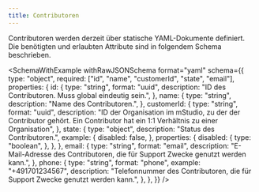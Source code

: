 ```yaml
---
title: Contributoren
---
```



Contributoren werden derzeit über statische YAML-Dokumente definiert.
Die benötigten und erlaubten Attribute sind in folgendem Schema beschrieben.

<SchemaWithExample
  withRawJSONSchema
  format="yaml"
  schema={{
    type: "object",
    required: ["id", "name", "customerId", "state", "email"],
    properties: {
      id: {
        type: "string",
        format: "uuid",
        description: "ID des Contributoren. Muss global eindeutig sein.",
      },
      name: {
        type: "string",
        description: "Name des Contributoren.",
      },
      customerId: {
        type: "string",
        format: "uuid",
        description:
          "ID der Organisation im mStudio, zu der der Contributor gehört. Ein Contributor hat ein 1:1 Verhältnis zu einer Organisation",
      },
      state: {
        type: "object",
        description: "Status des Contributoren.",
	example: {
	  disabled: false,
	},
	properties: {
	  disabled: {
	    type: "boolean",
	  },
	},
      },
      email: {
        type: "string",
        format: "email",
        description:
          "E-Mail-Adresse des Contributoren, die für Support Zwecke genutzt werden kann.",
      },
      phone: {
        type: "string",
        format: "phone",
        example: "+491701234567",
        description:
          "Telefonnummer des Contributoren, die für Support Zwecke genutzt werden kann.",
      },
    },
  }}
/>
